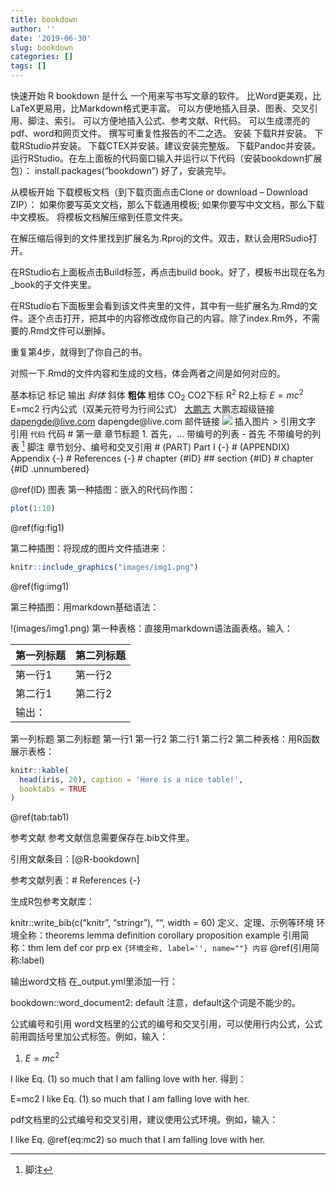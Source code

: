 ```yaml
---
title: bookdown
author: ''
date: '2019-06-30'
slug: bookdown
categories: []
tags: []
---
```

快速开始
R bookdown 是什么
一个用来写书写文章的软件。
比Word更美观，比LaTeX更易用，比Markdown格式更丰富。
可以方便地插入目录、图表、交叉引用、脚注、索引。
可以方便地插入公式、参考文献、R代码。
可以生成漂亮的pdf、word和网页文件。
撰写可重复性报告的不二之选。
安装
下载R并安装。
下载RStudio并安装。
下载CTEX并安装。建议安装完整版。
下载Pandoc并安装。
运行RStudio。在左上面板的代码窗口输入并运行以下代码（安装bookdown扩展包）：
install.packages("bookdown")
好了，安装完毕。

从模板开始
下载模板文档（到下载页面点击Clone or download – Download ZIP）：
如果你要写英文文档，那么下载通用模板;
如果你要写中文文档，那么下载中文模板。
将模板文档解压缩到任意文件夹。

在解压缩后得到的文件里找到扩展名为.Rproj的文件。双击，默认会用RSudio打开。

在RStudio右上面板点击Build标签，再点击build book。好了，模板书出现在名为_book的子文件夹里。

在RStudio右下面板里会看到该文件夹里的文件，其中有一些扩展名为.Rmd的文件。逐个点击打开，把其中的内容修改成你自己的内容。除了index.Rm外，不需要的.Rmd文件可以删掉。

重复第4步，就得到了你自己的书。

对照一下.Rmd的文件内容和生成的文档，体会两者之间是如何对应的。

基本标记
标记	输出
*斜体*	斜体
**粗体**	粗体
CO~2~	CO2下标
R^2^	R2上标
$E = mc^2$	E=mc2 行内公式（双美元符号为行间公式）
[大鹏志](http://dapengde.com)	大鹏志超级链接
<dapengde@live.com>	dapengde@live.com 邮件链接
![](http图片链接)	插入图片
> 引用文字	引用
`代码`	代码
# 第一章	章节标题
1. 首先，...	带编号的列表
- 首先	不带编号的列表
^[脚注]	脚注
章节划分、编号和交叉引用
# (PART) Part I {-} 
# (APPENDIX) Appendix {-} 
# References {-}
# chapter {#ID}
## section {#ID}
# chapter {#ID .unnumbered}

\@ref(ID)
图表
第一种插图：嵌入的R代码作图：

```r
plot(1:10)
```
\@ref(fig:fig1)

第二种插图：将现成的图片文件插进来：

```r
knitr::include_graphics("images/img1.png")
```
\@ref(fig:img1)

第三种插图：用markdown基础语法：

!(images/img1.png)
第一种表格：直接用markdown语法画表格。输入：

第一列标题  第二列标题
----------- ----------
第一行1     第一行2
第二行1     第二行2
输出：

第一列标题	第二列标题
第一行1	第一行2
第二行1	第二行2
第二种表格：用R函数展示表格：

```r
knitr::kable(
  head(iris, 20), caption = 'Here is a nice table!',
  booktabs = TRUE
)
```
\@ref(tab:tab1)

参考文献
参考文献信息需要保存在.bib文件里。

引用文献条目：[@R-bookdown]

参考文献列表：# References {-}

生成R包参考文献库：

knitr::write_bib(c("knitr", "stringr"), "", width = 60)
定义、定理、示例等环境
环境全称：theorems   lemma   definition  corollary   proposition example
引用简称：thm          lem   def         cor         prp         ex
```{环境全称, label='', name=""}
内容
```
\@ref(引用简称:label)

输出word文档
在_output.yml里添加一行：

bookdown::word_document2: default 
注意，default这个词是不能少的。

公式编号和引用
word文档里的公式的编号和交叉引用，可以使用行内公式，公式前用圆括号里加公式标签。例如，输入：

(@eq-mc) $E = mc^2$

I like Eq. (@eq-mc) so much that I am falling love with her.
得到：

E=mc2
I like Eq. (1) so much that I am falling love with her.

pdf文档里的公式编号和交叉引用，建议使用公式环境。例如，输入：

\begin{equation} 
E = mc^2
  (\#eq:mc2)
\end{equation} 

I like Eq. \@ref(eq:mc2) so much that I am falling love with her.